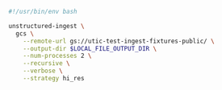 ```bash Shell
#!/usr/bin/env bash

unstructured-ingest \
  gcs \
    --remote-url gs://utic-test-ingest-fixtures-public/ \
    --output-dir $LOCAL_FILE_OUTPUT_DIR \
    --num-processes 2 \
    --recursive \
    --verbose \
    --strategy hi_res
```

